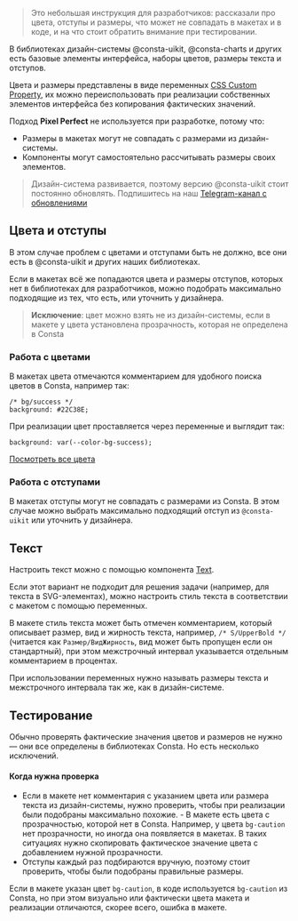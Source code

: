 > Это небольшая инструкция для разработчиков: рассказали про цвета, отступы и размеры, что может не совпадать в макетах и в коде, и на что стоит обратить внимание при тестировании.

В библиотеках дизайн-системы @consta-uikit, @consta-charts и других есть базовые элементы интерфейса, наборы цветов, размеры текста и отступов.

Цвета и размеры представлены в виде переменных [CSS Custom Property](https://developer.mozilla.org/ru/docs/Web/CSS/Using_CSS_custom_properties), их можно переиспользовать при реализации собственных элементов интерфейса без копирования фактических значений.

Подход **Pixel Perfect** не используется при разработке, потому что:

- Размеры в макетах могут не совпадать с размерами из дизайн-системы.
- Компоненты могут самостоятельно рассчитывать размеры своих элементов.

> Дизайн-система развивается, поэтому версию @consta-uikit стоит постоянно обновлять. Подпишитесь на наш [Telegram-канал с обновлениями](https://t.me/consta_ui_releases)

## Цвета и отступы

В этом случае проблем с цветами и отступами быть не должно, все они есть в @consta-uikit и других наших библиотеках.

Если в макетах всё же попадаются цвета и размеры отступов, которых нет в библиотеках для разработчиков, можно подобрать максимально подходящие из тех, что есть, или уточнить у дизайнера.

> **Исключение**: цвет можно взять не из дизайн-системы, если в макете у цвета установлена прозрачность, которая не определена в Consta

### Работа с цветами

В макетах цвета отмечаются комментарием для удобного поиска цветов в Consta, например так:

```
/* bg/success */
background: #22C38E;
```

При реализации цвет проставляется через переменные и выглядит так:

```
background: var(--color-bg-success);
```

[Посмотреть все цвета](##LIBS.LIB.STAND.TAB/lib:uikit/stand:components-theme-stable/tab:dev)

### Работа с отступами

В макетах отступы могут не совпадать с размерами из Consta. В этом случае можно выбрать
максимально подходящий отступ из `@consta-uikit` или уточнить у дизайнера.

## Текст

Настроить текст можно с помощью компонента [Text](##LIBS.LIB.STAND.TAB/lib:uikit/stand:components-text-stable/tab:dev).

Если этот вариант не подходит для решения задачи (например, для текста в SVG-элементах), можно настроить стиль текста в соответствии с макетом с помощью переменных.

В макете стиль текста может быть отмечен комментарием, который описывает размер, вид и жирность текста, например, `/* S/UpperBold */` (читается как `Размер/ВидЖирность`, вид может быть пропущен если он стандартный), при этом межстрочный интервал указывается отдельным комментарием в процентах.

При использовании переменных нужно называть размеры текста и межстрочного интервала так же, как в дизайн-системе.

## Тестирование

Обычно проверять фактические значения цветов и размеров не нужно — они все определены в библиотеках Consta. Но есть несколько исключений.

#### Когда нужна проверка

- Если в макете нет комментария с указанием цвета или размера текста
  из дизайн-системы, нужно проверить, чтобы при реализации были подобраны максимально похожие. - В макете есть цвета с прозрачностью, которой нет в Consta. Например, у цвета `bg-caution` нет прозрачности, но иногда она появляется в макетах. В таких ситуациях нужно скопировать фактическое значение цвета с добавлением нужной прозрачности.
- Отступы каждый раз подбираются вручную, поэтому стоит проверить, чтобы были подобраны правильные размеры.

Если в макете указан цвет `bg-caution`, в коде используется `bg-caution` из Consta, но при этом визуально или фактически цвета макета и реализации отличаются, скорее всего, ошибка в макете.

